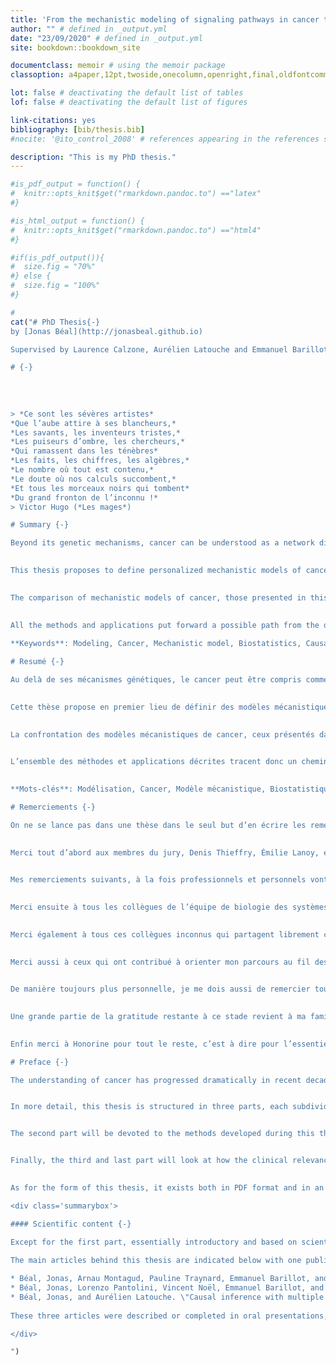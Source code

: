 ```yaml
--- 
title: 'From the mechanistic modeling of signaling pathways in cancer to the interpretation of models and their contributions: clinical applications and statistical evaluation'
author: "" # defined in _output.yml
date: "23/09/2020" # defined in _output.yml
site: bookdown::bookdown_site

documentclass: memoir # using the memoir package
classoption: a4paper,12pt,twoside,onecolumn,openright,final,oldfontcommands

lot: false # deactivating the default list of tables
lof: false # deactivating the default list of figures

link-citations: yes
bibliography: [bib/thesis.bib]
#nocite: '@ito_control_2008' # references appearing in the references section but not in text

description: "This is my PhD thesis."
---
```


```r
#is_pdf_output = function() {
#  knitr::opts_knit$get("rmarkdown.pandoc.to") =="latex"
#}
```

```r
#is_html_output = function() {
#  knitr::opts_knit$get("rmarkdown.pandoc.to") =="html4"
#}
```

```r
#if(is_pdf_output()){
#  size.fig = "70%"
#} else {
#  size.fig = "100%"
#}


```

```r
#
cat("# PhD Thesis{-}
by [Jonas Béal](http://jonasbeal.github.io)

Supervised by Laurence Calzone, Aurélien Latouche and Emmanuel Barillot,

# {-}
  
  
  
  
> *Ce sont les sévères artistes*  
*Que l’aube attire à ses blancheurs,*  
*Les savants, les inventeurs tristes,*  
*Les puiseurs d’ombre, les chercheurs,*  
*Qui ramassent dans les ténèbres*  
*Les faits, les chiffres, les algèbres,*  
*Le nombre où tout est contenu,*  
*Le doute où nos calculs succombent,*  
*Et tous les morceaux noirs qui tombent*  
*Du grand fronton de l’inconnu !*  
> Victor Hugo (*Les mages*)

# Summary {-}

Beyond its genetic mechanisms, cancer can be understood as a network disease that often results from the interactions between different perturbations in a cellular regulatory network.  The dynamics of these networks and associated signaling pathways are complex and require integrated approaches. One approach is to design mechanistic models that translate the biological knowledge of networks in mathematical terms to simulate computationally the molecular features of cancers. However, these models only reflect the general mechanisms at work in cancers.  
  

This thesis proposes to define personalized mechanistic models of cancer. A generic model is first defined in a logical (or Boolean) formalism, before using omics data (mutations, RNA, proteins) from patients or cell lines in order to make the model specific to each one profile. These personalized models can then be compared with the clinical data of patients in order to validate them. The response to treatment is investigated in particular in this thesis. The explicit representation of the molecular mechanisms by these models allows to simulate the effect of different treatments according to their targets and to verify if the sensitivity of a patient to a drug is well predicted by the corresponding personalized model. An example concerning the response to BRAF inhibitors in melanomas and colorectal cancers is thus presented.  
  

The comparison of mechanistic models of cancer, those presented in this thesis and others, with clinical data also encourages a rigorous evaluation of their possible benefits in the context of medical use. The quantification and interpretation of the prognostic value of outputs of some mechanistic models is briefly presented before focusing on the particular case of models able to recommend the best treatment for each patient according to his molecular profile. A theoretical framework is defined to extend causal inference methods to the evaluation of such precision medicine algorithms. An illustration is provided using simulated data and patient derived xenografts.  
  

All the methods and applications put forward a possible path from the design of mechanistic models of cancer to their evaluation using statistical models emulating clinical trials. As such, this thesis provides one framework for the implementation of precision medicine in oncology.  
  
**Keywords**: Modeling, Cancer, Mechanistic model, Biostatistics, Causal inference, Precision medicine.

# Resumé {-}

Au delà de ses mécanismes génétiques, le cancer peut être compris comme une maladie de réseaux qui résulte souvent de l’interaction entre différentes perturbations dans un réseau de régulation cellulaire.  La dynamique de ces réseaux et des voies de signalisation associées est complexe et requiert des approches intégrées. Une d’entre elles est la conception de modèles dits mécanistiques qui traduisent mathématiquement la connaissance biologique des réseaux afin de pouvoir simuler le fonctionnement moléculaire des cancers informatiquement. Ces modèles ne traduisent cependant que les mécanismes généraux à l’oeuvre dans certains cancers en particulier.  
  

Cette thèse propose en premier lieu de définir des modèles mécanistiques personnalisés de cancer. Un modèle générique est  d’abord défini dans un formalisme logique (ou Booléen), avant d’utiliser les données omiques (mutations, ARN, protéines) de patients ou de lignées cellulaires afin de rendre le modèle spécifique à chacun. Ces modèles personnalisés peuvent ensuite être confrontés aux données cliniques de patients pour vérifier leur validité. Le cas de la réponse clinique aux traitements est exploré en particulier dans ce travail. La représentation explicite des mécanismes moléculaires par ces modèles permet en effet de simuler l’effet de différents traitements suivant leur mode d’action et de vérifier si la sensibilité d’un patient à un traitement est bien prédite par le modèle personnalisé correspondant. Un exemple concernant la réponse aux inhibiteurs de BRAF dans les mélanomes et cancers colorectaux est ainsi proposé.  
  

La confrontation des modèles mécanistiques de cancer, ceux présentés dans cette thèse et d’autres, aux données cliniques incite par ailleurs à évaluer rigoureusement leurs éventuels bénéfices dans la cadre d’une utilisation médicale. La quantification et l’interprétation de la valeur pronostique des biomarqueurs issus de certains modèles méchanistiques est brièvement présentée avant de se focaliser sur le cas particulier des modèles capables de sélectionner le meilleur traitement pour chaque patient en fonction des ses caractéristiques moléculaires. Un cadre théorique est proposé pour étendre les méthodes d’inférence causale à l’évaluation de tels algorithmes de médecine de précision. Une illustration est fournie à l’aide de données simulées et de xénogreffes dérivées de  patients.  
  

L’ensemble des méthodes et applications décrites tracent donc un chemin, de la conception de modèles mécanistiques de cancer à leur évaluation grâce à des modèles statistiques émulant des essais cliniques, proposant ainsi un cadre pour la mise en oeuvre de la médecine de précision en oncologie.  
  

**Mots-clés**: Modélisation, Cancer, Modèle mécanistique, Biostatistiques, Inférence causale, Médecine de précision.

# Remerciements {-}

On ne se lance pas dans une thèse dans le seul but d’en écrire les remerciements. C’est peut être un tort tant l’occasion est belle d’en profiter pour exprimer sa gratitude à tous ceux qui la méritent sans que l’on pense toujours à le leur dire. Je vais donc essayer de remercier tous ceux qui occupent mon esprit à l’heure où j’écris ces lignes, d’un bout à l’autre du spectre, de ceux sans qui cette thèse n’aurait pas été la même à ceux sans qui je serais bien différent.  
  

Merci tout d’abord aux membres du jury, Denis Thieffry, Émilie Lanoy, et en particulier aux rapporteurs Adeline Leclerq-Samson et Lodewyk Wessels, d’avoir accepté d’évaluer ce travail, contribuant ainsi à le rendre plus enrichissant pour moi. Merci également aux membres de mes comités de suivi de thèse Benno Schwikowski, Mélanie Prague et Xavier Paoletti pour leur regard extérieur et leurs remarques pertinentes et constructives.  
  

Mes remerciements suivants, à la fois professionnels et personnels vont à Laurence, Aurélien et Emmanuel pour avoir supervisé cette thèse en m’orientant sans me diriger, dans un juste équilibre d’encadrement et de liberté, chacun suivant ses spécificités. Merci en particulier à Laurence pour son inépuisable bienveillance, prodiguée avec générosité. Merci à Aurélien pour sa disponibilité et sa positivité, mot piégé s’il en est. Et enfin merci à Emmanuel pour sa capacité à prendre du recul.  
  

Merci ensuite à tous les collègues de l’équipe de biologie des systèmes, présents ou passés, particulièrement ceux avec lesquels j’ai pu collaborer directement. Merci à Arnau pour m’avoir inoculé son souci excessif de certains détails, à Vincent pour m’avoir enseigné certaines bonnes pratiques, à Pauline pour m’avoir accueilli à l’Institut et à Lorenzo pour m’avoir supporté. Merci plus largement à tous les membres de l’équipe qui ont fait de cette thèse une période d’échanges, scientifiques ou non : Nicolas, Mihaly, Cristobal, Andrei, Urczula, Céline, Laura, Loredana, Jane, Om, Marianyela, Christine, Maria, Inna. Mention spéciale à mes collègues de bureau successifs Loïc et Jonathan pour leur humour bienvenu et pour avoir toléré le mien. Merci de la même manière aux collègues de l’équipe STAMPM, tout spécialement à Bassirou et Alessandra pour m’avoir accueilli dans leur bureau mouvant de Saint-Cloud, mais aussi Christophe et Xavier (à nouveau) pour leur écoute et leurs conseils. Merci aux autres membres de l’U900, avec une pensée particulière pour Caroline, Kati et Yasmina dont le sens de l’organisation a contribué à me faciliter la vie.  
  

Merci également à tous ces collègues inconnus qui partagent librement connaissances, tutoriels, code informatique ou modèles typographiques. Ils forment une communauté virtuelle à l’impact bien réel.  
  

Merci aussi à ceux qui ont contribué à orienter mon parcours au fil des années, de Polytechnique à la biologie computationnelle. Je pense notamment à François et Fred chez Novadiscovery ainsi qu’à Vassily et Misko à l’EPFL.  
  

De manière toujours plus personnelle, je me dois aussi de remercier tous les amis qui ont fait de ces trois années un voyage agréable. Au sein de l’Institut tout d’abord, pour quelques repas avec Élise et Anne, au Collège des Ingénieurs, pour des discussions intellectuellement variées et rafraichissantes.  Merci ensuite à tous ces amis, connus à Saint-Étienne, Lyon, Palaiseau, Paris ou Lausanne, que se reconnaitront sans qu’il soit nécessaire de tous les nommer exhaustivement. Mention spéciale à Guillaume, Laurent, Reda, Michaël, Pierre, Etienne, Florian et Amélie pour m’avoir aidé ou réjoui plus souvent qu’à leur tour.  
  

Une grande partie de la gratitude restante à ce stade revient à ma famille pour son soutien sans faille. Merci à mes parents, frère, soeur et grand-mère pour m’avoir accompagné tout au long de mes études de leur curiosité et de leur fierté, autant de vent dans mes voiles sans lequel je n’aurais pas tant avancé. Merci tout spécialement à mes parents, je dois à votre tranquille mais tenace confiance de n’avoir jamais douté de ma capacité à choisir ma voie et à la tracer avec succès.  
  

Enfin merci à Honorine pour tout le reste, c’est à dire pour l’essentiel. Si \"*on ne possède d’un être que ce qu’on change en lui*\"^[André Malraux, *La condition humaine*], ne doute jamais qu’une large portion de ce travail t'appartient. Son auteur quant à lui ne s’appartient déjà plus tout à fait…

# Preface {-}

The understanding of cancer has progressed dramatically in recent decades, fueled in particular by the contribution of increasingly precise and abundant biological data. These advances have taken cancer modeling from theory to practice: it is now possible to simulate the molecular mechanisms of cancer in great detail. **But are cancer models more than objects of scientific investigation? Can they be considered as patient-oriented clinical tools?** These questions are at the heart of the present thesis which will focus on specific and limited examples to bring some partial answers to these general questions. The following chapters will thus propose **a comprehensive journey, from the design of a cancer model to its clinical application**.


In more detail, this thesis is structured in three parts, each subdivided into three chapters. Since the whole thesis is about cancer modeling, the first part aims at defining the type of model to be referred to, and in particular models that will be called mechanistic, as well as the object of the modeling, *i.e.*, the molecular networks involved in cancer. So the first part answers the question: **what is a cancer model and what is its purpose?** It is thus essentially an **introduction**, intended to outline the concepts and objects studied afterwards. 


The second part will be devoted to the methods developed during this thesis to transform qualitative models of molecular networks, known as logical models, into personalized models that can be interpreted clinically. In short, **how can a mathematical representation of biological knowledge be transformed into a tool that contributes to the understanding of the clinical manifestations of cancer?** This part therefore focuses on the first part of the journey, which is **systems biology**, starting from the biological question and seeking to model it while beginning to evaluate the clinical perspectives of such a model.


Finally, the third and last part will look at how the clinical relevance of all the above-mentioned models can be rigorously evaluated, both in their ability to predict the evolution of the disease and in their ability to recommend the most appropriate treatments for each patient. **How to quantify and interpret the value of the clinical information delivered by these models?** So this is the last part of the path, where the cancer model is considered to be complete, and the aim is to quantify its clinical relevance, using **statistical methods**.

  
As for the form of this thesis, it exists both in PDF format and in an online HTML version (<https://jonasbeal.github.io/files/PhdThesis/>). The two versions are strictly identical but the second one contains some additional interactive graphs or applications. Both documents have been generated with R from the same source files that also include the data and code required for the provided figures^[The thesis document, both in its PDF version and its online HTML version, is based on the R package *bookdown* and inspired by the architecture proposed by Ladislas Nalborczyk in his [GitHub repository](https://github.com/lnalborczyk/phd_thesis)]. All materials are available on the dedicated GitHub repository (<https://github.com/JonasBeal/PhdThesis>).

<div class='summarybox'>

#### Scientific content {-}

Except for the first part, essentially introductory and based on scientific literature, the different chapters are based on original scientific work done during this thesis (2017-2020) and mentioned at the beginning of each chapter in a box similar to the this one.  
  
The main articles behind this thesis are indicated below with one published article and two pre-prints currently under review: 

* Béal, Jonas, Arnau Montagud, Pauline Traynard, Emmanuel Barillot, and Laurence Calzone. \"Personalization of logical models with multi-omics data allows clinical stratification of patients.\" Frontiers in physiology 9 (2019): 1965. [Link](https://www.frontiersin.org/articles/10.3389/fphys.2018.01965/full).
* Béal, Jonas, Lorenzo Pantolini, Vincent Noël, Emmanuel Barillot, and Laurence Calzone. \"Personalized logical models to investigate cancer response to BRAF treatments in melanomas and colorectal cancers.\" bioRxiv (2020). [Link](https://www.biorxiv.org/content/10.1101/2020.05.27.119016v2).
* Béal, Jonas, and Aurélien Latouche. \"Causal inference with multiple versions of treatment and application to personalized medicine.\" arXiv preprint arXiv:2005.12427 (2020). [Link](https://arxiv.org/abs/2005.12427).  
  
These three articles were described or completed in oral presentations, respectively in International Conference of Systems Biology 2018, conference on Intelligent Systems for Molecular Biology (ISMB/ECCB 2019, [Video](https://www.youtube.com/watch?v=6EMBycoR0Ow)) and conference of International Society of Clinical Biostatistics (ISCB41 2020).

</div>

")

````

